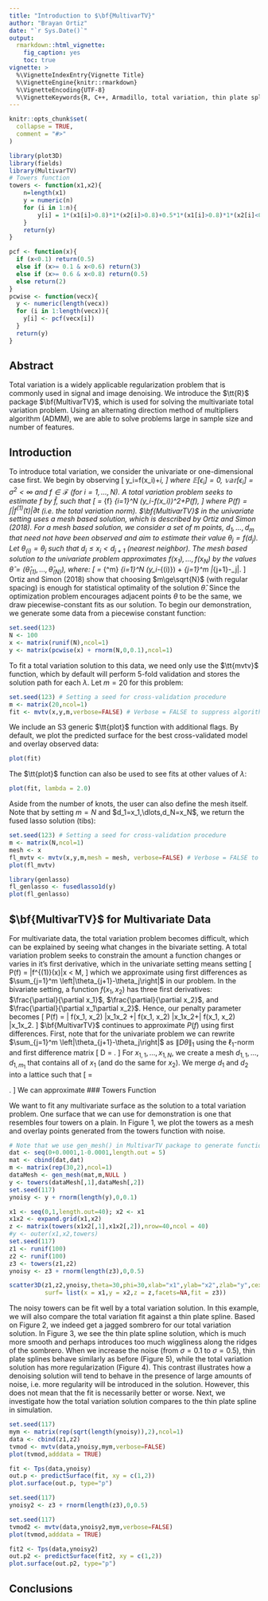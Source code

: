```yaml
---
title: "Introduction to $\bf{MultivarTV}"
author: "Brayan Ortiz"
date: "`r Sys.Date()`"
output: 
  rmarkdown::html_vignette:
    fig_caption: yes
    toc: true
vignette: >
  %\VignetteIndexEntry{Vignette Title}
  %\VignetteEngine{knitr::rmarkdown}
  %\VignetteEncoding{UTF-8}
  %\VignetteKeywords{R, C++, Armadillo, total variation, thin plate splines, denoising, piece-wise constant signals, signal processing}
---
```


```r
knitr::opts_chunk$set(
  collapse = TRUE,
  comment = "#>"
)
```


```r
library(plot3D)
library(fields)
library(MultivarTV)
# Towers function
towers <- function(x1,x2){
	n=length(x1)
	y = numeric(n)
	for (i in 1:n){ 
		y[i] = 1*(x1[i]>0.8)*1*(x2[i]>0.8)+0.5*1*(x1[i]>0.8)*1*(x2[i]<0.2)+1*1*(x1[i]<0.2)*1*(x2[i]<0.2)+0.5*1*(x1[i]<0.2)*1*(x2[i]>0.8)
	}
	return(y)
}

pcf <- function(x){
  if (x<0.1) return(0.5)
  else if (x>= 0.1 & x<0.6) return(3)
  else if (x>= 0.6 & x<0.8) return(0.5)
  else return(2)
}
pcwise <- function(vecx){
  y <- numeric(length(vecx))
  for (i in 1:length(vecx)){
    y[i] <- pcf(vecx[i])
  }
  return(y)
}
```

## Abstract

Total variation is a widely applicable regularization problem that is commonly used in signal and image denoising. We introduce the $\tt{R}$ package $\bf{MultivarTV}$, which is used for solving the multivariate total variation problem. Using an alternating direction method of multipliers algorithm (ADMM), we are able to solve problems large in sample size and number of features. 

## Introduction

To introduce total variation, we consider the univariate or one-dimensional case first. We begin by observing 
\[
y_i=f(x_i)+\epsilon_i,
\]
where $\mathbb{E}[\epsilon_i]=0$, $\mathbb{var}[\epsilon_i]=\sigma^2<\infty$ and $f\in \mathcal{F}$ (for $i=1,\ldots,N$). A total variation problem seeks to estimate $f$ by $\hat{f}$, such that
\[
\hat{f} = \min_{f\in\mathcal{F}} \frac{1}{N}\sum_{i=1}^N \left(y_i-f(x_i)\right)^2+\lambda P(f),
\]
where $P(f)=\int|f^{(1)}(t)|\partial t$ (i.e. the total variation norm). $\bf{MultivarTV}$ in the univariate setting uses a mesh based solution, which is described by Ortiz and Simon (2018). For a mesh based solution, we consider a set of $m$ points, $d_1,\ldots,d_m$ that need not have been observed and aim to estimate their value $\theta_j = f(d_j)$. Let $\theta_{(i)}= \theta_j$ such that $d_j\le x_i<d_{j+1}$ (nearest neighbor). The mesh based solution to the univariate problem approximates $f(x_1),\ldots,f(x_N)$ by the values $\hat{\theta}=(\hat{\theta}_{(1)},\ldots,\hat{\theta}_{(N)})$, where:
\[
\hat{\theta} = \min_{\theta\in \mathbb{R}^m} \frac{1}{N}\sum_{i=1}^N \left(y_i-\theta_{(i)}\right) + \lambda \sum_{j=1}^m \left|\theta_{j+1}-\theta_j\right|.
\]
Ortiz and Simon (2018) show that choosing $m\ge\sqrt{N}$ (with regular spacing) is enough for statistical optimality of the solution $\hat{\theta}$. Since the optimization problem encourages adjacent points $\theta$ to be the same, we draw piecewise-constant fits as our solution. To begin our demonstration, we generate some data from a piecewise constant function:

```r
set.seed(123)
N <- 100
x <- matrix(runif(N),ncol=1)
y <- matrix(pcwise(x) + rnorm(N,0,0.1),ncol=1)
```

To fit a total variation solution to this data, we need only use the $\tt{mvtv}$ function, which by default will perform 5-fold validation and stores the solution path for each $\lambda$. Let $m = 20$ for this problem:

```r
set.seed(123) # Setting a seed for cross-validation procedure
m <- matrix(20,ncol=1)
fit <- mvtv(x,y,m,verbose=FALSE) # Verbose = FALSE to suppress algorithm details
```

We include an S3 generic $\tt{plot}$ function with additional flags. By default, we plot the predicted surface for the best cross-validated model and overlay observed data:

```r
plot(fit)
```

The $\tt{plot}$ function can also be used to see fits at other values of $\lambda$:

```r
plot(fit, lambda = 2.0)
```

Aside from the number of knots, the user can also define the mesh itself. Note that by setting $m=N$ and $d_1=x_1,\dlots,d_N=x_N$, we return the fused lasso solution (tibs): 

```r
set.seed(123) # Setting a seed for cross-validation procedure
m <- matrix(N,ncol=1)
mesh <- x
fl_mvtv <- mvtv(x,y,m,mesh = mesh, verbose=FALSE) # Verbose = FALSE to suppress algorithm details
plot(fl_mvtv)

library(genlasso)
fl_genlasso <- fusedlasso1d(y)
plot(fl_genlasso)
```


## $\bf{MultivarTV}$ for Multivariate Data

For multivariate data, the total variation problem becomes difficult, which can be explained by seeing what changes in the bivariate setting. A total variation problem seeks to constrain the amount a function changes or varies in it's first derivative, which in the univariate setting means setting
\[
P(f) = \int |f^{(1)}(x)|\partial x < M,
\]
which we approximate using first differences as $\sum_{j=1}^m \left|\theta_{j+1}-\theta_j\right|$ in our problem. In the bivariate setting, a function $f(x_1, x_2)$ has three first derivatives: $\frac{\partial}{\partial x_1}$, $\frac{\partial}{\partial x_2}$, and $\frac{\partial}{\partial x_1\partial x_2}$. Hence, our penalty parameter becomes
\[
P(f) = \int \left|\frac{\partial}{\partial x_1}  f(x_1, x_2) \right|\partial x_1\partial x_2 +\int \left|\frac{\partial}{\partial x_2}  f(x_1, x_2) \right|\partial x_1\partial x_2+\int \left|\frac{\partial}{\partial x_1 \partial x_2}  f(x_1, x_2) \right|\partial x_1\partial x_2.
\]
$\bf{MultivarTV}$ continues to approximate $P(f)$ using first differences. First, note that for the univariate problem we can rewrite $\sum_{j=1}^m \left|\theta_{j+1}-\theta_j\right|$ as $\|D\theta\|_1$ using the $\ell_1$-norm and first difference matrix 
\[
D = \begin{bmatrix}
  -1 & 1 & 0 & \ldots & 0 & 0 \\
  0 & -1 & 1 & \ldots & 0 & 0 \\
  \vdots  & \vdots & \vdots& \ddots &  \vdots &  \vdots \\
    0 & 0 & 0 & ... & -1 & 1 
    \end{bmatrix}.
\]
For $x_{1,1},\ldots,x_{1,N}$, we create a mesh $d_{1,1},\ldots,d_{1,m_1}$ that contains all of $x_1$ (and do the same for $x_2$). We merge $d_1$ and $d_2$ into a lattice such that 
\[
\theta = \begin{bmatrix}
  f(d_{11},d_{21}) & f(d_{12},d_{21})  & \ldots  & f(d_{1m_1},d_{21}) \\
  f(d_{11},d_{22}) & f(d_{21},d_{22}) & \ldots & f(d_{1m_1},d_{22})  \\
   \vdots &  \ddots &  \vdots &  \vdots \\
     f(d_{11},d_{2m_2}) & f(d_{12},d_{2m_2}) & ... &  f(d_{1m_1},d_{2m_2}) 
    \end{bmatrix}.
\]
We can approximate 
### Towers Function

We want to fit any multivariate surface as the solution to a total variation problem. One surface that we can use for demonstration is one that resembles four towers on a plain. In Figure 1, we plot the towers as a mesh and overlay points generated from the towers function with noise. 

```r
# Note that we use gen_mesh() in MultivarTV package to generate function.
dat <- seq(0+0.0001,1-0.0001,length.out = 5)
mat <- cbind(dat,dat)
m <- matrix(rep(30,2),ncol=1)
dataMesh <- gen_mesh(mat,m,NULL )
y <- towers(dataMesh[,1],dataMesh[,2])
set.seed(117)
ynoisy <- y + rnorm(length(y),0,0.1)
```


```r
x1 <- seq(0,1,length.out=40); x2 <- x1
x1x2 <- expand.grid(x1,x2)
z <- matrix(towers(x1x2[,1],x1x2[,2]),nrow=40,ncol = 40)
#y <- outer(x1,x2,towers)
set.seed(117)
z1 <- runif(100)
z2 <- runif(100)
z3 <- towers(z1,z2)
ynoisy <- z3 + rnorm(length(z3),0,0.5)

scatter3D(z1,z2,ynoisy,theta=30,phi=30,xlab="x1",ylab="x2",zlab="y",cex=1,pch=20,
          surf= list(x = x1,y = x2,z = z,facets=NA,fit = z3))

```


The noisy towers can be fit well by a total variation solution. In this example, we will also compare the total variation fit against a thin plate spline. Based on Figure 2, we indeed get a jagged sombrero for our total variation solution. In Figure 3, we see the thin plate spline solution, which is much more smooth and perhaps introduces too much wiggliness along the ridges of the sombrero. When we increase the noise (from $\sigma=0.1$ to $\sigma=0.5$), thin plate splines behave similarly as before (Figure 5), while the total variation solution has more regularization (Figure 4). This contrast illustrates how a denoising solution will tend to behave in the presence of large amounts of noise, i.e. more regularity will be introduced in the solution. However, this does not mean that the fit is necessarily better or worse. Next, we investigate how the total variation solution compares to the thin plate spline in simulation. 


```r
set.seed(117)
mym <- matrix(rep(sqrt(length(ynoisy)),2),ncol=1)
data <- cbind(z1,z2)
tvmod <- mvtv(data,ynoisy,mym,verbose=FALSE)
plot(tvmod,adddata = TRUE)
```


```r
fit <- Tps(data,ynoisy)
out.p <- predictSurface(fit, xy = c(1,2))
plot.surface(out.p, type="p")
```


```r
set.seed(117)
ynoisy2 <- z3 + rnorm(length(z3),0,0.5)

set.seed(117)
tvmod2 <- mvtv(data,ynoisy2,mym,verbose=FALSE)
plot(tvmod,adddata = TRUE)
```


```r
fit2 <- Tps(data,ynoisy2)
out.p2 <- predictSurface(fit2, xy = c(1,2))
plot.surface(out.p2, type="p")
```

## Conclusions
